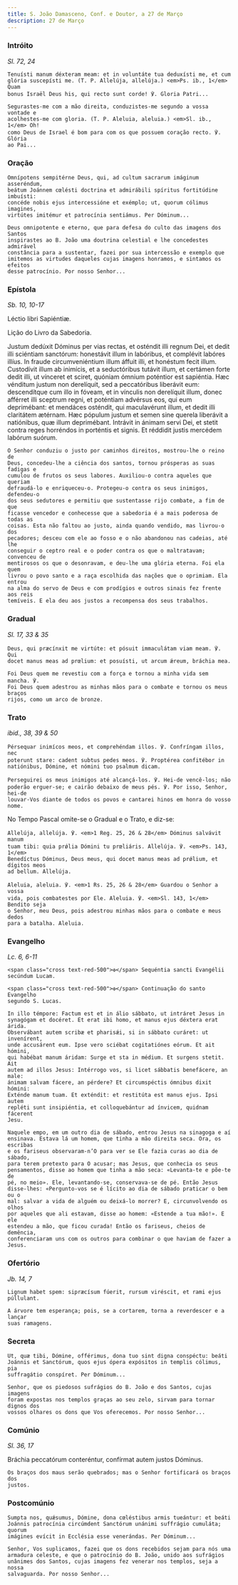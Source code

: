 ```yaml
---
title: S. João Damasceno, Conf. e Doutor, a 27 de Março
description: 27 de Março
---
```


### Intróito

<em>Sl. 72, 24</em>

<div class="side-by-side not-content">

    Tenuísti manum déxteram meam: et in voluntáte tua deduxísti me, et cum
    glória suscepísti me. (T. P. Allelúja, allelúja.) <em>Ps. ib., 1</em> Quam
    bonus Israël Deus his, qui recto sunt corde! ℣. Gloria Patri...

    Segurastes-me com a mão direita, conduzistes-me segundo a vossa vontade e
    acolhestes-me com gloria. (T. P. Aleluia, aleluia.) <em>Sl. ib., 1</em> Oh!
    como Deus de Israel é bom para com os que possuem coração recto. ℣. Glória
    ao Pai...

</div>

### Oração

<div class="side-by-side not-content">

    Omnípotens sempitérne Deus, qui, ad cultum sacrarum imáginum asseréndum,
    beátum Joánnem cœlésti doctrina et admirábili spíritus fortitúdine imbuísti:
    concéde nobis ejus intercessióne et exémplo; ut, quorum cólimus imagines,
    virtútes imitémur et patrocínia sentiámus. Per Dóminum...

    Deus omnipotente e eterno, que para defesa do culto das imagens dos Santos
    inspirastes ao B. João uma doutrina celestial e lhe concedestes admirável
    constância para a sustentar, fazei por sua intercessão e exemplo que
    imitemos as virtudes daqueles cujas imagens honramos, e sintamos os efeitos
    desse patrocínio. Por nosso Senhor...

</div>

### Epístola

<em>Sb. 10, 10-17</em>

<div class="side-by-side not-content">

Léctio libri Sapiéntiæ.</span>

Lição do Livro da Sabedoria.

  <span>
    Justum dedúxit Dóminus per vias rectas, et osténdit illi regnum Dei, et
    dedit illi sciéntiam sanctórum: honestávit illum in labóribus, et complévit
    labóres illíus. In fraude circumveniéntium illum áffuit illi, et honéstum
    fecit illum. Custodívit illum ab inimícis, et a seductóribus tutávit illum,
    et certámen forte dedit illi, ut vínceret et sciret, quóniam ómnium
    poténtior est sapiéntia. Hæc vénditum justum non derelíquit, sed a
    peccatóribus liberávit eum: descendítque cum illo in fóveam, et in vínculis
    non derelíquit illum, donec afférret illi sceptrum regni, et poténtiam
    advérsus eos, qui eum deprimébant: et mendáces osténdit, qui maculavérunt
    illum, et dedit illi claritátem ætérnam. Hæc pópulum justum et semen sine
    querela liberávit a natiónibus, quæ illum deprimébant. Intrávit in ánimam
    servi Dei, et stetit contra reges horréndos in porténtis et signis. Et
    réddidit justis mercédem labórum suórum.
 
    O Senhor conduziu o justo por caminhos direitos, mostrou-lhe o reino de
    Deus, concedeu-lhe a ciência dos santos, tornou prósperas as suas fadigas e
    cumulou de frutos os seus labores. Auxiliou-o contra aqueles que queriam
    defraudá-lo e enriqueceu-o. Protegeu-o contra os seus inimigos, defendeu-o
    dos seus sedutores e permitiu que sustentasse rijo combate, a fim de que
    ficasse vencedor e conhecesse que a sabedoria é a mais poderosa de todas as
    coisas. Esta não faltou ao justo, ainda quando vendido, mas livrou-o dos
    pecadores; desceu com ele ao fosso e o não abandonou nas cadeias, até lhe
    conseguir o ceptro real e o poder contra os que o maltratavam; convenceu de
    mentirosos os que o desonravam, e deu-lhe uma glória eterna. Foi ela quem
    livrou o povo santo e a raça escolhida das nações que o oprimiam. Ela entrou
    na alma do servo de Deus e com prodígios e outros sinais fez frente aos reis
    temíveis. E ela deu aos justos a recompensa dos seus trabalhos.

</div>

### Gradual

<em>Sl. 17, 33 & 35</em>

<div class="side-by-side not-content">

    Deus, qui præcínxit me virtúte: et pósuit immaculátam viam meam. ℣. Qui
    docet manus meas ad prœlium: et posuísti, ut arcum ǽreum, bráchia mea.

    Foi Deus quem me revestiu com a força e tornou a minha vida sem mancha. ℣.
    Foi Deus quem adestrou as minhas mãos para o combate e tornou os meus braços
    rijos, como um arco de bronze.

</div>

### Trato

<em>ibid., 38, 39 & 50</em>

<div class="side-by-side not-content">

    Pérsequar inimícos meos, et comprehéndam illos. ℣. Confríngam illos, nec
    poterunt stare: cadent subtus pedes meos. ℣. Proptérea confitébor in
    natiónibus, Dómine, et nómini tuo psalmum dicam.

    Perseguirei os meus inimigos até alcançá-los. ℣. Hei-de vencê-los; não
    poderão erguer-se; e cairão debaixo de meus pés. ℣. Por isso, Senhor, hei-de
    louvar-Vos diante de todos os povos e cantarei hinos em honra do vosso nome.

</div>

<aside>No Tempo Pascal omite-se o Gradual e o Trato, e diz-se:</aside>

<div class="side-by-side not-content">

    Allelúja, allelúja. ℣. <em>1 Reg. 25, 26 & 28</em> Dóminus salvávit manum
    tuam tibi: quia prǿlia Dómini tu prœliáris. Allelúja. ℣. <em>Ps. 143, 1</em>
    Benedíctus Dóminus, Deus meus, qui docet manus meas ad prǿlium, et dígitos meos
    ad bellum. Allelúja.

    Aleluia, aleluia. ℣. <em>1 Rs. 25, 26 & 28</em> Guardou o Senhor a vossa
    vida, pois combatestes por Ele. Aleluia. ℣. <em>Sl. 143, 1</em> Bendito seja
    o Senhor, meu Deus, pois adestrou minhas mãos para o combate e meus dedos
    para a batalha. Aleluia.

</div>

### Evangelho

<em>Lc. 6, 6-11</em>

<div class="side-by-side not-content">

    <span class="cross text-red-500">✠</span> Sequéntia sancti Evangélii
    secúndum Lucam.

    <span class="cross text-red-500">✠</span> Continuação do santo Evangelho
    segundo S. Lucas.

    In illo témpore: Factum est et in álio sábbato, ut intráret Jesus in
    synagógam et docéret. Et erat ibi homo, et manus ejus déxtera erat árida.
    Observábant autem scribæ et pharisǽi, si in sábbato curáret: ut invenírent,
    unde accusárent eum. Ipse vero sciébat cogitatiónes eórum. Et ait hómini,
    qui habébat manum áridam: Surge et sta in médium. Et surgens stetit. Ait
    autem ad illos Jesus: Intérrogo vos, si licet sábbatis benefácere, an male:
    ánimam salvam fácere, an pérdere? Et circumspéctis ómnibus dixit hómini:
    Exténde manum tuam. Et exténdit: et restitúta est manus ejus. Ipsi autem
    repléti sunt insipiéntia, et colloquebántur ad ínvicem, quidnam fácerent
    Jesu.

    Naquele empo, em um outro dia de sábado, entrou Jesus na sinagoga e aí
    ensinava. Estava lá um homem, que tinha a mão direita seca. Ora, os escribas
    e os fariseus observaram-n’O para ver se Ele fazia curas ao dia de sábado,
    para terem pretexto para O acusar; mas Jesus, que conhecia os seus
    pensamentos, disse ao homem que tinha a mão seca: «Levanta-te e põe-te de
    pé, no meio». Ele, levantando-se, conservava-se de pé. Então Jesus
    disse-lhes: «Pergunto-vos se é lícito ao dia de sábado praticar o bem ou o
    mal: salvar a vida de alguém ou deixá-lo morrer? E, circunvolvendo os olhos
    por aqueles que ali estavam, disse ao homem: «Estende a tua mão!». E ele
    estendeu a mão, que ficou curada! Então os fariseus, cheios de demência,
    conferenciaram uns com os outros para combinar o que haviam de fazer a
    Jesus.

</div>

### Ofertório

<em>Jb. 14, 7</em>

<div class="side-by-side not-content">

    Lignum habet spem: sipræcísum fúerit, rursum viréscit, et rami ejus
    púllulant.

    A árvore tem esperança; pois, se a cortarem, torna a reverdescer e a lançar
    suas ramagens.

</div>

### Secreta

<div class="side-by-side not-content">

    Ut, quæ tibi, Dómine, offérimus, dona tuo sint digna conspéctu: beáti
    Joánnis et Sanctórum, quos ejus ópera expósitos in templis cólimus, pia
    suffragátio conspíret. Per Dóminum...

    Senhor, que os piedosos sufrágios do B. João e dos Santos, cujas imagens
    foram expostas nos templos graças ao seu zelo, sirvam para tornar dignos dos
    vossos olhares os dons que Vos oferecemos. Por nosso Senhor...

</div>

### Comúnio

<em>Sl. 36, 17</em>

<div class="side-by-side not-content">

Bráchia peccatórum conteréntur, confírmat autem justos Dóminus.

    Os braços dos maus serão quebrados; mas o Senhor fortificará os braços dos
    justos.

</div>

### Postcomúnio

<div class="side-by-side not-content">

    Sumpta nos, quǽsumus, Dómine, dona cœléstibus armis tueántur: et beáti
    Joánnis patrocínia circúmdent Sanctórum unánimi suffrágio cumuláta; quorum
    imágines evícit in Ecclésia esse venerándas. Per Dóminum...

    Senhor, Vos suplicamos, fazei que os dons recebidos sejam para nós uma
    armadura celeste, e que o patrocínio do B. João, unido aos sufrágios
    unânimes dos Santos, cujas imagens fez venerar nos templos, seja a nossa
    salvaguarda. Por nosso Senhor...

</div>
